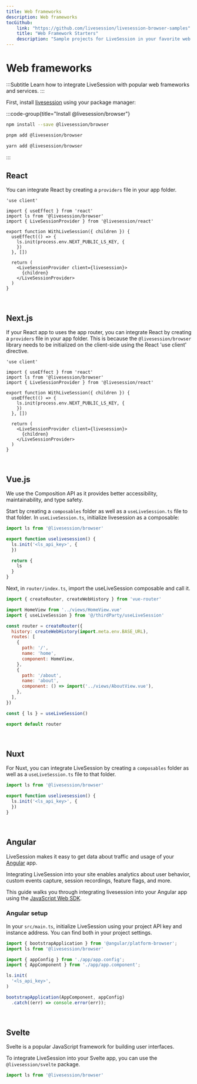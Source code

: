 ```yaml
---
title: Web frameworks
description: Web frameworks
tocGithub: 
    link: "https://github.com/livesession/livesession-browser-samples"
    title: "Web Framework Starters"
    description: "Sample projects for LiveSession in your favorite web framework."
---
```


# Web frameworks
:::Subtitle
Learn how to integrate LiveSession with popular web frameworks and services.
:::

First, install [livesession](https://www.npmjs.com/package/livesession) using your package manager:

:::code-group{title="Install @livesession/browser"}
```bash npm
npm install --save @livesession/browser
```

```bash pnpm
pnpm add @livesession/browser
```

```bash yarn
yarn add @livesession/browser
```
:::

## React
You can integrate React by creating a `providers` file in your app folder.

```tsx 
'use client'

import { useEffect } from 'react'
import ls from '@livesession/browser'
import { LiveSessionProvider } from '@livesession/react'

export function WithLiveSession({ children }) {
  useEffect(() => {
    ls.init(process.env.NEXT_PUBLIC_LS_KEY, {
    })
  }, [])

  return (
    <LiveSessionProvider client={livesession}>
      {children}
    </LiveSessionProvider>
  )
}
```

&nbsp;

## Next.js
If your React app to uses the app router, you can integrate React by creating a `providers` file in your app folder.
This is because the `@livesession/browser` library needs to be initialized on the client-side using the React 'use client' directive.

```tsx livesession.tsx
'use client'

import { useEffect } from 'react'
import ls from '@livesession/browser'
import { LiveSessionProvider } from '@livesession/react'

export function WithLiveSession({ children }) {
  useEffect(() => {
    ls.init(process.env.NEXT_PUBLIC_LS_KEY, {
    })
  }, [])

  return (
    <LiveSessionProvider client={livesession}>
      {children}
    </LiveSessionProvider>
  )
}
```

&nbsp;

## Vue.js
We use the Composition API as it provides better accessibility, maintainability, and type safety.

Start by creating a `composables` folder as well as a `useLiveSession.ts` file to that folder.
In `useLiveSession.ts`, initialize livesession as a composable:

```ts useLiveSession.ts
import ls from '@livesession/browser'

export function uselivesession() {
  ls.init('<ls_api_key>', {
  })

  return {
    ls
  }
}
```

Next, in `router/index.ts`, import the useLiveSession composable and call it.

```js router/index.ts
import { createRouter, createWebHistory } from 'vue-router'

import HomeView from '../views/HomeView.vue'
import { useLiveSession } from '@/thirdParty/useLiveSession'

const router = createRouter({
  history: createWebHistory(import.meta.env.BASE_URL),
  routes: [
    {
      path: '/',
      name: 'home',
      component: HomeView,
    },
    {
      path: '/about',
      name: 'about',
      component: () => import('../views/AboutView.vue'),
    },
  ],
})

const { ls } = useLiveSession()

export default router
```

&nbsp;

## Nuxt
For Nuxt, you can integrate LiveSession by creating a `composables` folder as well as a `useLiveSession.ts` file to that folder.

```ts useLiveSession.ts
import ls from '@livesession/browser'

export function uselivesession() {
  ls.init('<ls_api_key>', {
  })
}
```

&nbsp;

## Angular
LiveSession makes it easy to get data about traffic and usage of your [Angular](https://livesession.io) app.

Integrating LiveSession into your site enables analytics about user behavior,
custom events capture, session recordings, feature flags, and more.

This guide walks you through integrating livesession into your Angular app using the [JavaScript Web SDK](https://livesession.io).

### Angular setup
In your `src/main.ts`, initialize LiveSession using your project API key and instance address.
You can find both in your project settings.

```js src/main.ts
import { bootstrapApplication } from '@angular/platform-browser';
import ls from '@livesession/browser'

import { appConfig } from './app/app.config';
import { AppComponent } from './app/app.component';

ls.init(
  '<ls_api_key>',
)

bootstrapApplication(AppComponent, appConfig)
  .catch((err) => console.error(err));
```

&nbsp;
## Svelte
Svelte is a popular JavaScript framework for building user interfaces.

To integrate LiveSession into your Svelte app, you can use the `@livesession/svelte` package.

```ts useLiveSession.ts
import ls from '@livesession/browser'

```

